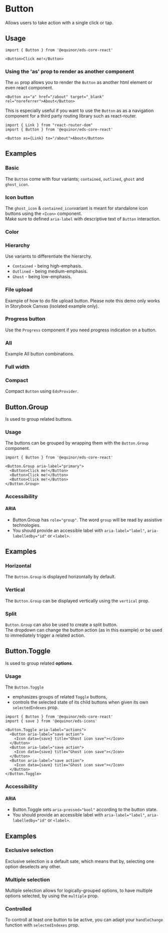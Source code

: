 

# Button 
Allows users to take action with a single click or tap.

<Links 
ariaUrl="https://www.w3.org/WAI/ARIA/apg/patterns/button/" 
figmaUrl="https://www.figma.com/file/0bGXR2sCwMVSDNyyzu5BXrO5/UI%E2%80%94User-Interface?node-id=17394%3A47297" 
documentationUrl="https://eds.equinor.com/0b0c666ab/p/83185a-button/b/86826a"
sourceUrl="https://github.com/equinor/design-system/tree/develop/packages/eds-core-react/src/components/Button"
npmUrl="https://www.npmjs.com/package/@equinor/eds-core-react/"
/>

<Story id="inputs-button--introduction" />
<PropsTable />


## Usage

```tsx
import { Button } from '@equinor/eds-core-react'

<Button>Click me!</Button>
```

### Using the 'as' prop to render as another component

The `as` prop allows you to render the `Button` as another html element or even react component. 

```tsx
<Button as="a" href="/about" target="_blank" rel="noreferrer">About</Button>
```
This is especially useful if you want to use the `Button` as as a navigation component for a third party routing library such as react-router.

```tsx
import { Link } from "react-router-dom"
import { Button } from '@equinor/eds-core-react'

<Button as={Link} to="/about">About</Button>
```

## Examples

### Basic
The `Button` come with four variants; `contained`, `outlined`, `ghost` and `ghost_icon`.

<Story id="inputs-button--basic" />

### Icon button
The `ghost_icon` & `contained_icon`variant is meant for standalone icon buttons using the `<Icon>` component.  
Make sure to defined `aria-label` with descriptive text of `Button` interaction.

<Story id="inputs-button--icon-button" />

### Color

<Story id="inputs-button--color"/>

### Hierarchy
Use variants to differentiate the hierarchy.
<ul>
  <li><code>Contained</code> - being high-emphasis.</li>
  <li><code>Outlined</code> - being medium-emphasis.</li>
  <li><code>Ghost</code> - being low-emphasis.</li>
</ul>

<Story id="inputs-button--hierarchy" />

### File upload
Example of how to do file upload button. Please note this demo only works in Storybook Canvas (isolated example only).

<Story id="inputs-button--file-upload" />

### Progress button
Use the `Progress` component if you need progress indication on a button.

<Story id="inputs-button--progress-button" />

### All
Example All button combinations. 

<Story id="inputs-button--all" />

### Full width

<Story id="inputs-button--full-width" />

### Compact
Compact `Button` using `EdsProvider`.

<Story id="inputs-button--compact" />

## Button.Group
Is used to group related buttons.

### Usage
The buttons can be grouped by wrapping them with the `Button.Group` component.

```tsx
import { Button } from '@equinor/eds-core-react'

<Button.Group aria-label="primary">
  <Button>Click me!</Button>
  <Button>Click me!</Button>
  <Button>Click me!</Button>
</Button.Group>
```

### Accessibility

#### ARIA
<ul>
  <li>Button.Group has <code>role="group"</code>. The word <code>group</code> will be read by assistive technologies.</li>
  <li>You should provide an accessible label with <code>aria-label="label"</code>, <code>aria-labelledby="id"</code> or <code>&lt;label&gt;</code>.</li>
</ul>

## Examples

### Horizontal
The `Button.Group` is displayed horizontally by default.

<Story id="inputs-button--group-horizontal" />

### Vertical
The `Button.Group` can be displayed vertically using the `vertical` prop.

<Story id="inputs-button--group-vertical" />

### Split
`Button.Group` can also be used to create a split button. <br />
The dropdown can change the button action (as in this example) or be used to immediately trigger a related action.

<Story id="inputs-button--group-split" />

## Button.Toggle
Is used to group related **options**.

### Usage

The `Button.Toggle`
<ul>
  <li>emphasizes groups of related <code>Toggle</code> buttons,</li>
  <li>controls the selected state of its child buttons when given its own <code>selectedIndexes</code> prop.</li>
</ul>

```tsx
import { Button } from '@equinor/eds-core-react'
import { save } from '@equinor/eds-icons'

<Button.Toggle aria-label="actions">
  <Button aria-label="save action">
    <Icon data={save} title="Ghost icon save"></Icon>
  </Button>
  <Button aria-label="save action">
    <Icon data={save} title="Ghost icon save"></Icon>
  </Button>
  <Button aria-label="save action">
    <Icon data={save} title="Ghost icon save"></Icon>
  </Button>
</Button.Toggle>
```

### Accessibility

#### ARIA
<ul>
  <li>Button.Toggle sets <code>aria-pressed="bool"</code> according to the button state.</li>
  <li>You should provide an accessible label with <code>aria-label="label"</code>, <code>aria-labelledby="id"</code> or <code>&lt;label&gt;</code>.</li>
</ul>

## Examples

### Exclusive selection

Exclusive selection is a default sate, which means that by, selecting one option deselects any other.

<Story id="inputs-button--toggle-exclusive-selection" />

### Multiple selection

Multiple selection allows for logically-grouped options, to have multiple options selected, by using the `multiple` prop.

<Story id="inputs-button--toggle-multiple" />

### Controlled

To controll at least one button to be active, you can adapt your `handleChange` function with `selectedIndexes` prop.

<Story id="inputs-button--toggle-controlled" />
